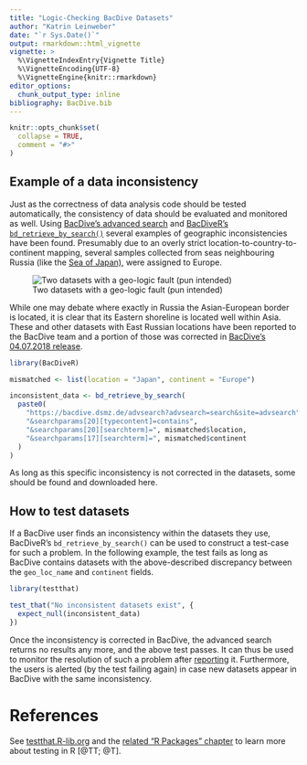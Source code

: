 ```yaml
---
title: "Logic-Checking BacDive Datasets"
author: "Katrin Leinweber"
date: "`r Sys.Date()`"
output: rmarkdown::html_vignette
vignette: >
  %\VignetteIndexEntry{Vignette Title}
  %\VignetteEncoding{UTF-8}
  %\VignetteEngine{knitr::rmarkdown}
editor_options: 
  chunk_output_type: inline
bibliography: BacDive.bib
---
```


```r
knitr::opts_chunk$set(
  collapse = TRUE,
  comment = "#>"
)
```

## Example of a data inconsistency

Just as the correctness of data analysis code should be tested automatically, the
consistency of data should be evaluated and monitored as well. Using [BacDive's advanced search](https://bacdive.dsmz.de/AdvSearch)
and [BacDiveR's `bd_retrieve_by_search()`](https://tibhannover.github.io/BacDiveR/reference/bd_retrieve_by_search.html)
several examples of geographic inconsistencies have been found. Presumably due to
an overly strict location-to-country-to-continent mapping, several samples collected
from seas neighbouring Russia (like the [Sea of Japan)](https://bacdive.dsmz.de/advsearch?site=advsearch&searchparams[20][typecontent]=contains&searchparams[20][searchterm]=Sea+of+Japan&searchparams[17][searchterm]=Europe&advsearch=search),
were assigned to Europe.

![Two datasets with a geo-logic fault (pun intended)](BacDive-geo-logic-fault.png)

While one may debate where exactly in Russia the Asian-European border is located,
it is clear that its Eastern shoreline is located well within Asia. These and
other datasets with East Russian locations have been reported to the BacDive team
and a portion of those was corrected in [BacDive's 04.07.2018 release](https://bacdive.dsmz.de/news).

```r
library(BacDiveR)

mismatched <- list(location = "Japan", continent = "Europe")

inconsistent_data <- bd_retrieve_by_search(
  paste0(
    "https://bacdive.dsmz.de/advsearch?advsearch=search&site=advsearch",
    "&searchparams[20][typecontent]=contains",
    "&searchparams[20][searchterm]=", mismatched$location,
    "&searchparams[17][searchterm]=", mismatched$continent
  )
)
```

As long as this specific inconsistency is not corrected in the datasets,
some should be found and downloaded here.


## How to test datasets

If a BacDive user finds an inconsistency within the datasets they use, BacDiveR's
`bd_retrieve_by_search()` can be used to construct a test-case for such a problem.
In the following example, the test fails as long as BacDive contains datasets with
the above-described discrepancy between the `geo_loc_name` and `continent` fields.

```r
library(testthat)

test_that("No inconsistent datasets exist", {
  expect_null(inconsistent_data)
})
```

Once the inconsistency is corrected in BacDive, the advanced search returns no
results any more, and the above test passes. It can thus be used to monitor the
resolution of such a problem after [reporting](https://bacdive.dsmz.de/?site=contact)
it. Furthermore, the users is alerted (by the test failing again) in case new 
datasets appear in BacDive with the same inconsistency.

# References

See [testthat.R-lib.org](https://testthat.r-lib.org/) and the
[related "R Packages" chapter](http://r-pkgs.had.co.nz/tests.html) to learn
more about testing in R [@TT; @T].
